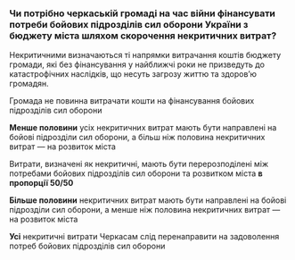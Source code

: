 ### Чи потрібно черкаській громаді на час війни фінансувати потреби бойових підрозділів сил оборони України з бюджету міста шляхом скорочення некритичних витрат?

Некритичними визначаються ті напрямки витрачання коштів бюджету громади, які без фінансування у найближчі роки не призведуть до катастрофічних наслідків, що несуть загрозу життю та здоров’ю громадян.

<dot/> Громада не повинна витрачати кошти на фінансування бойових підрозділів сил оборони

<dot/> **Менше половини** усіх некритичних витрат мають бути направлені на бойові  підрозділи сил оборони, а більш ніж половина некритичних витрат — на розвиток міста

<dot/> Витрати, визначені як некритичні, мають бути перерозподілені між потребами бойових підрозділів сил оборони та розвитком міста **в пропорції 50/50**

<dot/> **Більше половини** некритичних витрат мають бути направлені на бойові  підрозділи сил оборони, а менше ніж половина некритичних витрат — на розвиток міста

<dot/> **Усі** некритичні витрати Черкасам слід перенаправити на задоволення потреб бойових підрозділів сил оборони

